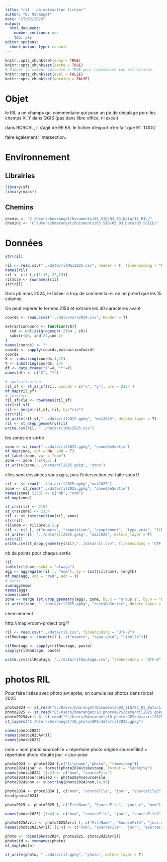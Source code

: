 ```yaml
---
title: "ril : pb extraction fichier"
author: "B. Maranget"
date: "27/02/2023"
output: 
  html_document: 
    number_sections: yes
    toc: yes
editor_options: 
  chunk_output_type: console
---
```



```r
knitr::opts_chunk$set(echo = TRUE)
knitr::opts_chunk$set(cache = TRUE)
# Passer la valeur suivante à TRUE pour reproduire les extractions.
knitr::opts_chunk$set(eval = FALSE)
knitr::opts_chunk$set(warning = FALSE)
```


# Objet

le RIL a un champs qui commentaire qui pose un pb de décalage poru les champs X, Y dans QGIS
(pas dans libre office, ni excel)

dans RORCAL, il s'agit de 99 EA, le fichier d'export n'en fait que 91. TODO

faire également l'intersection.

# Environnement


## Librairies


```r
library(sf)
library(mapsf)
```


## Chemins


```r
chemin <- "C:/Users/bmaranget/Documents/03_SIG/03_03_Data/11_RIL/"
chemin2 <- "C:/Users/bmaranget/Documents/03_SIG/03_03_Data/03_SOCLE/"
```



# Données

```r
str(ril)
```




```r
ril <- read.csv("../data/rilMai2025.csv", header = T, fileEncoding = "UTF-8", na.strings = "", dec =".", skip = 0)
names(ril)
ril <- ril [,c(1:15, 22,23)]
ril$cle <- rownames(ril)
str(ril)
```

Gros pb mars 2024, le fichier a trop de commentaire. on ne prend que les 15 colonne

On peut repérer le termes 2154 et extraire les 40 caractères avant


```r
coords <- read.csv2("../data/mars2024.csv", header = T)

extractionCoord <- function(ch){
  ind <- unlist(gregexpr('2154', ch))
  substr(ch, ind-27,ind-2)
}
names(coords) <- ""
coords <- sapply(coords,extractionCoord)
coords
X <- substring(coords,1,12)
Y <- substring(coords, 14)
df <- data.frame("X"=X, "Y"=Y)
names(df) <- c("X", "Y")
```





```r
# spatialisation
ril_sf <- st_as_sf(ril, coords = c("x", "y"), crs = 2154 )
mf_map(ril_sf)
# jointure
ril_sf$cle <- rownames(ril_sf)
str(ril_sf)
ril <- merge(ril_sf, ril, by="cle")
str(ril)
st_write(ril_sf,"../data/ril2025.gpkg", "mai2025", delete_layer = T)
ril <- st_drop_geometry(ril)
write.csv(ril, "../data/rilMai2025.csv")
```

les zones de sortie

```r
zone <- st_read("../data/ril2025.gpkg", "zonesDeSortie")
mf_map(zone, col = NA, add = T)
mf_label(zone, var = "nom")
zone <- zone [-c(4,5),]
st_write(zone,"../data/ril2025.gpkg", "zone")
```

elles sont dessinées sous qgis, puis l'intersection est faite sous R


```r
ril <- st_read("../data/ril2025.gpkg","mai2025")
zone <- st_read("../data/ril2025.gpkg", "zonesDeSortie")
names(zone) [2:3] <- c("nb", "nom")
mf_map(zone)
```



```r
st_crs(ril) <- 2154
st_crs(zone) <- 2154
ril <- st_intersection(ril, zone)
str(ril)
ril$nom <- ril$Group.1.y
ril <- ril [, c("numero", "repetition", "complement", "type_voie", "libelle", "nombre_logements", "numero_permis", "commentaire", "nom")]
st_write(ril, "../data/ril2025.gpkg", "mai2025", delete_layer = T)
str(ril)
write.csv(st_drop_geometry(ril),"../data/ril.csv", fileEncoding = "UTF-8")
```

nb de points pour chaque sortie

```r
ril
table(ril$nom,useNA = "always")
agg <- aggregate(ril [, "nom"], by = list(ril$nom), length)
mf_map(agg, col = "red", add = T)
# verif
sum(agg$nom)
names(agg)
names(zone)
zone <- merge (st_drop_geometry(agg), zone, by.x = "Group.1", by.y = "nom")
st_write(zone, "../data/ril2025.gpkg", "zonesDeSortie", delete_layer = T)
```


cheminement

http://map.vroom-project.org/?

```r
ril <- read.csv("../data/ril.csv", fileEncoding = "UTF-8")
rilRoutage <- cbind(ril [, c("numero", "type_voie", "libelle")])

rilRoutage <- sapply(rilRoutage, paste)
sapply(rilRoutage, paste)

write.csv(rilRoutage, "../data/rilRoutage.csv", fileEncoding = "UTF-8")
```


# photos RIL


Pour faire l'atlas avec photo avt après, on cumule les photos dans 
rorcal 2025

```r
photo2024 <- st_read("c:/Users/bmaranget/Documents/03_SIG/03_03_Data/11_RIL/rorcal2024.gpkg", "photos")
photo2025 <- st_read("C:/Users/bmaranget/10_photosGPS/data/ril2025.gpkg", "rilPhotoMars2025")
photo2025Avril <- st_read("C:/Users/bmaranget/10_photosGPS/data/ril2025.gpkg", "rilPhotoAvril2025")
st_layers("C:/Users/bmaranget/10_photosGPS/data/ril2025.gpkg")
```


```r
names(photo2024)
names(photo2025Avril)
names(photo2025)
```

nom = nom photo
sourceFile = répertoire photo origine
sourceFile2 = répertoire photo réduite
jour = jour prise

```r
photo2024 <- photo2024 [,c("filename","photo", "timestamp")]
photo2024$jour <- format(photo2024$timestamp, format = "%d/%m/%y")
names(photo2024) [1:2] <- c("nom", "sourceFile")
photo2024$sourceFile2 <- photo2024$sourceFile
photo2024$nom <- substring(photo2024$nom,14,99)

photo2024 <- photo2024 [, c("nom", "sourceFile", "jour", "sourceFile2")]
head(photo2024)
```


```r
photo2025 <- photo2025 [, c("FileName", "SourceFile", "jour.x", "nom")]

names(photo2025) [1:4] <- c("nom", "sourceFile", "jour", "sourceFile2")
```

```r
photo2025Avril <- photo2025Avril [, c("FileName", "SourceFile", "jour.x", "nom")]
names(photo2025Avril) [1:4] <- c("nom", "sourceFile", "jour", "sourceFile2")
```


```r
photo <- rbind(photo2024, photo2025, photo2025Avril)
photo$id <- rownames(photo)
mf_map(photo)

st_write(photo, "../data/ril.gpkg", "photo", delete_layer = T)
```


